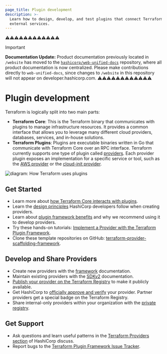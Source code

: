 ```yaml
---
page_title: Plugin development
description: >-
  Learn how to design, develop, and test plugins that connect Terraform to
  external services.
---
```


⚠️⚠️⚠️⚠️⚠️⚠️⚠️⚠️⚠️⚠️⚠️⚠️
> [!IMPORTANT]  
> **Documentation Update:** Product documentation previously located in `/website` has moved to the [`hashicorp/web-unified-docs`](https://github.com/hashicorp/web-unified-docs) repository, where all product documentation is now centralized. Please make contributions directly to `web-unified-docs`, since changes to `/website` in this repository will not appear on developer.hashicorp.com.
⚠️⚠️⚠️⚠️⚠️⚠️⚠️⚠️⚠️⚠️⚠️⚠️

# Plugin development

Terraform is logically split into two main parts:

- **Terraform Core**: This is the Terraform binary that communicates with plugins to manage infrastructure resources. It provides a common interface that allows you to leverage many different cloud providers, databases, services, and in-house solutions.
- **Terraform Plugins**: Plugins are executable binaries written in Go that communicate with Terraform Core over an RPC interface. Terraform currently supports one type of plugin called [providers](/terraform/language/providers). Each provider plugin exposes an implementation for a specific service or tool, such as the [AWS provider](https://registry.terraform.io/providers/hashicorp/aws/latest) or the [cloud-init provider](https://registry.terraform.io/providers/hashicorp/cloudinit/latest/docs).

![diagram: How Terraform uses plugins](/img/docs/terraform-plugin-overview.png)

## Get Started

- Learn more about [how Terraform Core interacts with plugins](/terraform/plugin/how-terraform-works).
- Learn the [design principles](/terraform/plugin/best-practices/hashicorp-provider-design-principles) HashiCorp developers follow when creating providers.
- Learn about [plugin framework benefits](/terraform/plugin/framework-benefits) and why we recommend using it to develop providers.
- Try these hands-on tutorials: [Implement a Provider with the Terraform Plugin Framework](/terraform/tutorials/providers-plugin-framework).
- Clone these template repositories on GitHub: [terraform-provider-scaffolding-framework](https://github.com/hashicorp/terraform-provider-scaffolding-framework).

## Develop and Share Providers

- Create new providers with the [framework](/terraform/plugin/framework) documentation.
- Maintain existing providers with the [SDKv2](/terraform/plugin/sdkv2) documentation.
- [Publish your provider on the Terraform Registry](/terraform/registry/providers/publishing) to make it publicly available.
- Get HashiCorp to [officially approve and verify](/terraform/docs/partnerships) your provider. Partner providers get a special badge on the Terraform Registry.
- Share internal-only providers within your organization with the [private registry](/terraform/registry/private).

## Get Support

- Ask questions and learn useful patterns in the [Terraform Providers section](https://discuss.hashicorp.com/c/terraform-providers/tf-plugin-sdk/43) of HashiCorp discuss.
- Report bugs to the [Terraform Plugin Framework Issue Tracker](https://github.com/hashicorp/terraform-plugin-framework/issues).
